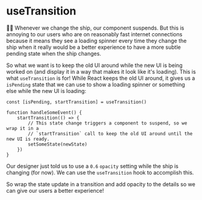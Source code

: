 # useTransition

👨‍💼 Whenever we change the ship, our component suspends. But this is annoying to
our users who are on reasonably fast internet connections because it means they
see a loading spinner every time they change the ship when it really would be a
better experience to have a more subtle pending state when the ship changes.

So what we want is to keep the old UI around while the new UI is being worked
on (and display it in a way that makes it look like it's loading). This is what
`useTransition` is for! While React keeps the old UI around, it gives us a
`isPending` state that we can use to show a loading spinner or something else
while the new UI is loading:

```tsx
const [isPending, startTransition] = useTransition()

function handleSomeEvent() {
	startTransition(() => {
		// This state change triggers a component to suspend, so we wrap it in a
		// `startTransition` call to keep the old UI around until the new UI is ready.
		setSomeState(newState)
	})
}
```

Our designer just told us to use a `0.6` `opacity` setting while the ship is
changing (for now). We can use the `useTransition` hook to accomplish this.

So wrap the state update in a transition and add opacity to the details so we
can give our users a better experience!
